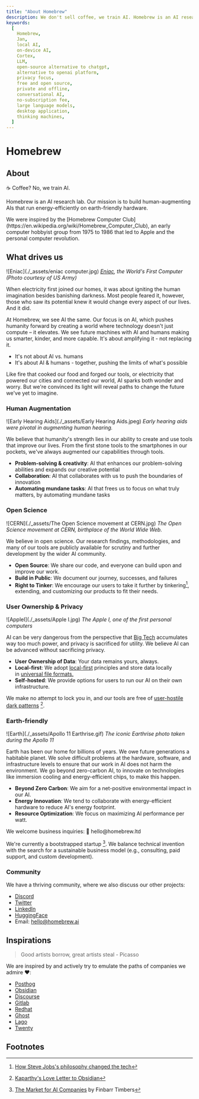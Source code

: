 ```yaml
---
title: "About Homebrew"
description: We don't sell coffee, we train AI. Homebrew is an AI research lab focused on building human-augmenting AIs that run energy-efficiently on earth-friendly hardware.
keywords:
  [
    Homebrew,
    Jan,
    local AI,
    on-device AI,
    Cortex,
    LLM,
    open-source alternative to chatgpt,
    alternative to openai platform,
    privacy focus,
    free and open source,
    private and offline,
    conversational AI,
    no-subscription fee,
    large language models,
    desktop application,
    thinking machines,
  ]
---
```



# Homebrew 

## About 

☕ Coffee? No, we train AI.

Homebrew is an AI research lab. Our mission is to build human-augmenting AIs that run energy-efficiently on earth-friendly hardware.

<Callout>
We were inspired by the [Homebrew Computer Club](https://en.wikipedia.org/wiki/Homebrew_Computer_Club), an early computer hobbyist group from 1975 to 1986 that led to Apple and the personal computer revolution.
</Callout>

## What drives us

![Eniac](./_assets/eniac computer.jpg)
_[Eniac](https://www.computerhistory.org/revolution/birth-of-the-computer/4/78), the World's First Computer (Photo courtesy of US Army)_

When electricity first joined our homes, it was about igniting the human imagination besides banishing darkness. Most people feared it, however, those who saw its potential knew it would change every aspect of our lives. And it did.

At Homebrew, we see AI the same. Our focus is on AI, which pushes humanity forward by creating a world where technology doesn't just compute – it elevates. We see future machines with AI and humans making us smarter, kinder, and more capable. It's about amplifying it - not replacing it.

- It's not about AI vs. humans
- It's about AI & humans - together, pushing the limits of what's possible

Like fire that cooked our food and forged our tools, or electricity that powered our cities and connected our world, AI sparks both wonder and worry. But we're convinced its light will reveal paths to change the future we've yet to imagine.

### Human Augmentation

![Early Hearing Aids](./_assets/Early Hearing Aids.jpeg)
_Early hearing aids were pivotal in augmenting human hearing._

We believe that humanity's strength lies in our ability to create and use tools that improve our lives. From the first stone tools to the smartphones in our pockets, we've always augmented our capabilities through tools.

- **Problem-solving & creativity**: AI that enhances our problem-solving abilities and expands our creative potential
- **Collaboration**: AI that collaborates with us to push the boundaries of innovation
- **Automating mundane tasks**: AI that frees us to focus on what truly matters, by automating mundane tasks

### Open Science

![CERN](./_assets/The Open Science movement at CERN.jpg)
_The Open Science movement at CERN, birthplace of the World Wide Web._

We believe in open science. Our research findings, methodologies, and many of our tools are publicly available for scrutiny and further development by the wider AI community.

- **Open Source**: We share our code, and everyone can build upon and improve our work.
- **Build in Public**: We document our journey, successes, and failures
- **Right to Tinker**: We encourage our users to take it further by tinkering[^1], extending, and customizing our products to fit their needs.

### User Ownership & Privacy

![AppleI](./_assets/Apple I.jpg)
_The Apple I, one of the first personal computers_

AI can be very dangerous from the perspective that [Big Tech](https://en.wikipedia.org/wiki/Big_Tech) accumulates way too much power, and privacy is sacrificed for utility. We believe AI can be advanced without sacrificing privacy.

- **User Ownership of Data**: Your data remains yours, always.
- **Local-first**: We adopt [local-first](https://www.inkandswitch.com/local-first/) principles and store data locally in [universal file formats.](https://stephango.com/file-over-app)
- **Self-hosted**: We provide options for users to run our AI on their own infrastructure.

We make no attempt to lock you in, and our tools are free of [user-hostile dark patterns](https://twitter.com/karpathy/status/1761467904737067456?t=yGoUuKC9LsNGJxSAKv3Ubg) [^2].

### Earth-friendly

![Earth](./_assets/Apollo 11 Earthrise.gif)
_The iconic Earthrise photo taken during the Apollo 11_

Earth has been our home for billions of years. We owe future generations a habitable planet. We solve difficult problems at the hardware, software, and infrastructure levels to ensure that our work in AI does not harm the environment. We go beyond zero-carbon AI, to innovate on technologies like immersion cooling and energy-efficient chips, to make this happen.

- **Beyond Zero Carbon**: We aim for a net-positive environmental impact in our AI.
- **Energy Innovation**: We tend to collaborate with energy-efficient hardware to reduce AI's energy footprint.
- **Resource Optimization**: We focus on maximizing AI performance per watt.

<Callout>
We welcome business inquiries: 👋 hello@homebrew.ltd
</Callout>

We're currently a bootstrapped startup [^3]. We balance technical invention with the search for a sustainable business model (e.g., consulting, paid support, and custom development).

### Community

We have a thriving community, where we also discuss our other projects: 

- [Discord](https://discord.gg/AAGQNpJQtH)
- [Twitter](https://twitter.com/janframework)
- [LinkedIn](http://linkedin.com/company/janframework/)
- [HuggingFace](https://huggingface.co/janhq)
- Email: hello@homebrew.ai

## Inspirations

> Good artists borrow, great artists steal - Picasso

We are inspired by and actively try to emulate the paths of companies we admire ❤️:

- [Posthog](https://posthog.com/handbook)
- [Obsidian](https://obsidian.md/)
- [Discourse](https://www.discourse.org/about)
- [Gitlab](https://handbook.gitlab.com/handbook/company/history/#2017-gitlab-storytime)
- [Redhat](https://www.redhat.com/en/about/development-model)
- [Ghost](https://ghost.org/docs/contributing/)
- [Lago](https://www.getlago.com/blog/open-source-licensing-and-why-lago-chose-agplv3)
- [Twenty](https://twenty.com/story)

## Footnotes

[^1]: [How Steve Jobs's philosophy changed the tech](https://www.popularmechanics.com/technology/gadgets/a4395/pm-remembers-steve-jobs-how-his-philosophy-changed-technology-6507117/)

[^2]: [Kaparthy's Love Letter to Obsidian](https://twitter.com/karpathy/status/1761467904737067456?t=yGoUuKC9LsNGJxSAKv3Ubg)

[^3]: [The Market for AI Companies](https://www.artfintel.com/p/the-market-for-ai-companies) by Finbarr Timbers

